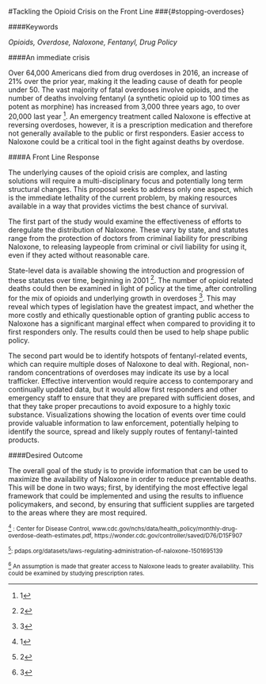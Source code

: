 #Tackling the Opioid Crisis on the Front Line
###{#stopping-overdoses}


####Keywords

*Opioids, Overdose, Naloxone, Fentanyl, Drug Policy*


####An immediate crisis

Over 64,000 Americans died from drug overdoses in 2016, an increase of 21% over the prior year, making it the leading cause of death for people under 50. The vast majority of fatal overdoses involve opioids, and the number of deaths involving fentanyl (a synthetic opioid up to 100 times as potent as morphine) has increased from 3,000 three years ago, to over 20,000 last year ^[1]. An emergency treatment called Naloxone is effective at reversing overdoses, however, it is a prescription medication and therefore not generally available to the public or first responders. Easier access to Naloxone could be a critical tool in the fight against deaths by overdose.

####A Front Line Response

The underlying causes of the opioid crisis are complex, and lasting solutions will require a multi-disciplinary focus and potentially long term structural changes. This proposal seeks to address only one aspect, which is the immediate lethality of the current problem, by making resources available in a way that provides victims the best chance of survival.

The first part of the study would examine the effectiveness of efforts to deregulate the distribution of Naloxone. These vary by state, and statutes range from the protection of doctors from criminal liability for prescribing Naloxone, to releasing laypeople from criminal or civil liability for using it, even if they acted without reasonable care.

State-level data is available showing the introduction and progression of these statutes over time, beginning in 2001 ^[2]. The number of opioid related deaths could then be examined in light of policy at the time, after controlling for the mix of opioids and underlying growth in overdoses ^[3]. This may reveal which types of legislation have the greatest impact, and whether the more costly and ethically questionable option of granting public access to Naloxone has a significant marginal effect when compared to providing it to first responders only. The results could then be used to help shape public policy.

The second part would be to identify hotspots of fentanyl-related events, which can require multiple doses of Naloxone to deal with. Regional, non-random concentrations of overdoses may indicate its use by a local trafficker. Effective intervention would require access to contemporary and continually updated data, but it would allow first responders and other emergency staff to ensure that they are prepared with sufficient doses, and that they take proper precautions to avoid exposure to a highly toxic substance. Visualizations showing the location of events over time could provide valuable information to law enforcement, potentially helping to identify the source, spread and likely supply routes of fentanyl-tainted products.

####Desired Outcome

The overall goal of the study is to provide information that can be used to maximize the availability of Naloxone in order to reduce preventable deaths. This will be done in two ways; first, by identifying the most effective legal framework that could be implemented and using the results to influence policymakers, and second, by ensuring that sufficient supplies are targeted to the areas where they are most required.   


<sup>^[1] : Center for Disease Control, www.cdc.gov/nchs/data/health_policy/monthly-drug-overdose-death-estimates.pdf,
https://wonder.cdc.gov/controller/saved/D76/D15F907  

<sup>^[2]: pdaps.org/datasets/laws-regulating-administration-of-naloxone-1501695139  

<sup>^[3] An assumption is made that greater access to Naloxone leads to greater availability. This could be examined by studying prescription rates.
